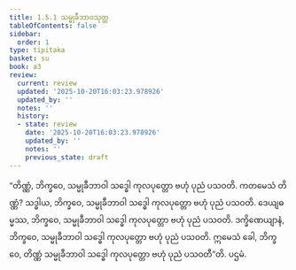 ```yaml
---
title: 1.5.1 သမ္မုခီဘာဝသုတ္တ
tableOfContents: false
sidebar:
  order: 1
type: tipitaka
basket: su
book: a3
review:
  current: review
  updated: '2025-10-20T16:03:23.978926'
  updated_by: ''
  notes: ''
  history:
  - state: review
    date: '2025-10-20T16:03:23.978926'
    updated_by: ''
    notes: ''
    previous_state: draft
---
```



<DynamicBreadcrumb />


<ReviewStatus review={frontmatter.review} showDetails={true} />

<HypothesisAnnotation frontmatter={frontmatter} />

<Division number="41" book="a3" e="ch" v="15" p="148">

<Paragraph number="273" book="a3">
“တိဏ္ဏံ, ဘိက္ခဝေ, သမ္မုခီဘာဝါ သဒ္ဓေါ ကုလပုတ္တော ဗဟုံ ပုညံ ပသဝတိ. ကတမေသံ တိဏ္ဏံ? သဒ္ဓါယ, ဘိက္ခဝေ, သမ္မုခီဘာဝါ သဒ္ဓေါ ကုလပုတ္တော ဗဟုံ ပုညံ ပသဝတိ. ဒေယျဓမ္မဿ, ဘိက္ခဝေ, သမ္မုခီဘာဝါ သဒ္ဓေါ ကုလပုတ္တော ဗဟုံ ပုညံ ပသဝတိ. ဒက္ခိဏေယျာနံ, ဘိက္ခဝေ, သမ္မုခီဘာဝါ သဒ္ဓေါ ကုလပုတ္တော ဗဟုံ ပုညံ ပသဝတိ. ဣမေသံ ခေါ, ဘိက္ခဝေ, တိဏ္ဏံ သမ္မုခီဘာဝါ သဒ္ဓေါ ကုလပုတ္တော ဗဟုံ ပုညံ ပသဝတီ”တိ.

</Paragraph>
</Division>

<Paragraph number="274" type="center" book="a3">
ပဌမံ.
</Paragraph>